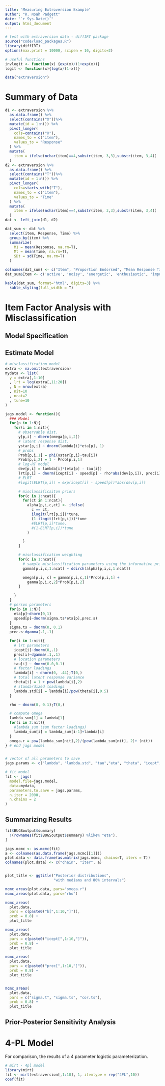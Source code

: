 ```yaml
---
title: 'Measuring Extroversion Example'
author: "R. Noah Padgett"
date: "`r Sys.Date()`"
output: html_document
---
```


```r

# test with extraversion data - diffIRT package
source("code/load_packages.R")
library(diffIRT)
options(max.print = 10000, scipen = 10, digits=2)

# useful functions
invlogit <- function(x) {exp(x)/(1+exp(x))}
logit <- function(x){log(x/(1-x))}

data("extraversion")


```


# Summary of Data

```r

d1 <- extraversion %>%
  as.data.frame() %>%
  select(contains("X"))%>%
  mutate(id = 1:n()) %>%
  pivot_longer(
    cols=contains("X"),
    names_to = c("item"),
    values_to = "Response"
  ) %>%
  mutate(
    item = ifelse(nchar(item)==4,substr(item, 3,3),substr(item, 3,4))
  )
d2 <- extraversion %>%
  as.data.frame() %>%
  select(contains("T"))%>%
  mutate(id = 1:n()) %>%
  pivot_longer(
    cols=starts_with("T"),
    names_to = c("item"),
    values_to = "Time"
  ) %>%
  mutate(
    item = ifelse(nchar(item)==4,substr(item, 3,3),substr(item, 3,4))
  )
dat <- left_join(d1, d2)

dat_sum <- dat %>%
  select(item, Response, Time) %>%
  group_by(item) %>%
  summarize(
    M1 = mean(Response, na.rm=T),
    Mt = mean(Time, na.rm=T),
    SDt = sd(Time, na.rm=T)
  )

colnames(dat_sum) <- c("Item", "Proportion Endorsed", "Mean Response Time", "SD Response Time")
dat_sum$Item <- c('active', 'noisy', 'energetic', 'enthusiastic', 'impulsive', 'jovial', 'viable', 'eupeptic', 'communicative', 'spontaneous')

kable(dat_sum, format="html", digits=3) %>%
  kable_styling(full_width = T)

```



# Item Factor Analysis with Misclassification

## Model Specification

## Estimate Model

```r

# misclassification model
extra <- na.omit(extraversion)
mydata <- list(
  y = extra[,1:10]
  , lrt = log(extra[,11:20])
  , N = nrow(extra)
  , nit=10
  , ncat=2
  , tune=10
)

jags.model <- function(){
  ### Model
  for(p in 1:N){
    for(i in 1:nit){
      # observable dist.
      y[p,i] ~ dbern(omega[p,i,2])
      # latent response dist.
      ystar[p,i] ~ dnorm(lambda[i]*eta[p], 1)
      # probs
      Prob[p,i,1] = phi(ystar[p,i]-tau[i])
      Prob[p,i,2] = 1 - Prob[p,i,1]
      # log-RT model
      dev[p,i] = lambda[i]*(eta[p] - tau[i])
      lrt[p,i] ~ dnorm(icept[i] - speed[p] - rho*abs(dev[p,i]), prec[i])
      # ELRT
      #logit(ELRT[p,i]) = exp(icept[i] - speed[p])*abs(dev[p,i])

      # misclassificaiton priors
      for(c in 1:ncat){
        for(ct in 1:ncat){
          alpha[p,i,c,ct] <- ifelse(
            c == ct,
            ilogit(lrt[p,i])*tune,
            (1-ilogit(lrt[p,i]))*tune
            #ELRT[p,i]*tune,
            #(1-ELRT[p,i])*tune
          )

        }
      }

      # misclassification weighting
      for(c in 1:ncat){
        # sample misclassification parameters using the informative priors
        gamma[p,i,c,1:ncat] ~ ddirch(alpha[p,i,c,1:ncat])

        omega[p,i, c] = gamma[p,i,c,1]*Prob[p,i,1] +
          gamma[p,i,c,2]*Prob[p,i,2]
      }

    }
  }
  # person parameters
  for(p in 1:N){
    eta[p]~dnorm(0,1)
    speed[p]~dnorm(sigma.ts*eta[p],prec.s)
  }
  sigma.ts ~ dnorm(0, 0.1)
  prec.s~dgamma(.1,.1)

  for(i in 1:nit){
    # lrt parameters
    icept[i]~dnorm(0,.1)
    prec[i]~dgamma(.1,.1)
    # location parameters
    tau[i] ~ dnorm(0.0,0.1)
    # factor loadings
    lambda[i] ~ dnorm(0, .44);T(0,)
    # total latent response variance
    theta[i] = 1 + pow(lambda[i],2)
    # standardized loadings
    lambda.std[i] = lambda[i]/pow(theta[i],0.5)
  }

  rho ~ dnorm(0, 0.1);T(0,)

  # compute omega
  lambda_sum[1] = lambda[1]
  for(i in 2:nit){
    #lambda_sum (sum factor loadings)
    lambda_sum[i] = lambda_sum[i-1]+lambda[i]
  }
  omega.r = pow(lambda_sum[nit],2)/(pow(lambda_sum[nit], 2)+ (nit))
} # end jags model


# vector of all parameters to save
jags.params <- c("lambda", "lambda.std", "tau","eta", "theta", "icept","prec","prec.s", "sigma.ts", "omega.r", "rho")

# fit model
fit <- jags(
  model.file=jags.model,
  data=mydata,
  parameters.to.save = jags.params,
  n.iter = 2000,
  n.chains = 2
)

```

## Summarizing Results

```r

fit$BUGSoutput$summary[
  !(rownames(fit$BUGSoutput$summary) %like% "eta"),
]

jags.mcmc <- as.mcmc(fit)
a <- colnames(as.data.frame(jags.mcmc[[1]]))
plot.data <- data.frame(as.matrix(jags.mcmc, chains=T, iters = T))
colnames(plot.data) <- c("chain", "iter", a)


plot_title <- ggtitle("Posterior distributions",
                      "with medians and 80% intervals")

mcmc_areas(plot.data, pars="omega.r")
mcmc_areas(plot.data, pars="rho")

mcmc_areas(
  plot.data,
  pars = c(paste0("b[",1:10,"]")),
  prob = 0.8) +
  plot_title

mcmc_areas(
  plot.data,
  pars = c(paste0("icept[",1:10,"]")),
  prob = 0.8) +
  plot_title

mcmc_areas(
  plot.data,
  pars = c(paste0("prec[",1:10,"]")),
  prob = 0.8) +
  plot_title


mcmc_areas(
  plot.data,
  pars = c("sigma.t", "sigma.ts", "cor.ts"),
  prob = 0.8) +
  plot_title

```


## Prior-Posterior Sensitivity Analysis



# 4-PL Model

For comparison, the results of a 4 parameter logistic parameterization.

```r

# mirt - 4pl model
library(mirt)
fit <- mirt(extraversion[,1:10], 1, itemtype = rep("4PL",10))
coef(fit)

```


